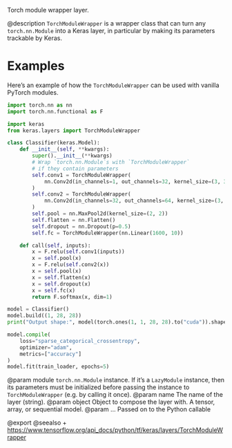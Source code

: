Torch module wrapper layer.

@description
`TorchModuleWrapper` is a wrapper class that can turn any
`torch.nn.Module` into a Keras layer, in particular by making its
parameters trackable by Keras.

# Examples
Here's an example of how the `TorchModuleWrapper` can be used with vanilla
PyTorch modules.

```python
import torch.nn as nn
import torch.nn.functional as F

import keras
from keras.layers import TorchModuleWrapper

class Classifier(keras.Model):
    def __init__(self, **kwargs):
        super().__init__(**kwargs)
        # Wrap `torch.nn.Module`s with `TorchModuleWrapper`
        # if they contain parameters
        self.conv1 = TorchModuleWrapper(
            nn.Conv2d(in_channels=1, out_channels=32, kernel_size=(3, 3))
        )
        self.conv2 = TorchModuleWrapper(
            nn.Conv2d(in_channels=32, out_channels=64, kernel_size=(3, 3))
        )
        self.pool = nn.MaxPool2d(kernel_size=(2, 2))
        self.flatten = nn.Flatten()
        self.dropout = nn.Dropout(p=0.5)
        self.fc = TorchModuleWrapper(nn.Linear(1600, 10))

    def call(self, inputs):
        x = F.relu(self.conv1(inputs))
        x = self.pool(x)
        x = F.relu(self.conv2(x))
        x = self.pool(x)
        x = self.flatten(x)
        x = self.dropout(x)
        x = self.fc(x)
        return F.softmax(x, dim=1)

model = Classifier()
model.build((1, 28, 28))
print("Output shape:", model(torch.ones(1, 1, 28, 28).to("cuda")).shape)

model.compile(
    loss="sparse_categorical_crossentropy",
    optimizer="adam",
    metrics=["accuracy"]
)
model.fit(train_loader, epochs=5)
```

@param module `torch.nn.Module` instance. If it's a `LazyModule`
    instance, then its parameters must be initialized before
    passing the instance to `TorchModuleWrapper` (e.g. by calling
    it once).
@param name The name of the layer (string).
@param object Object to compose the layer with. A tensor, array, or sequential model.
@param ... Passed on to the Python callable

@export
@seealso
+ <https://www.tensorflow.org/api_docs/python/tf/keras/layers/TorchModuleWrapper>
